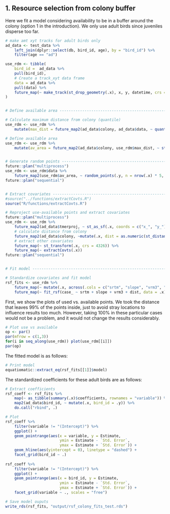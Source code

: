 
## 1. Resource selection from colony buffer

Here we fit a model considering availability to be in a buffer around the colony (option 1 in the introduction). We only use adult birds since juveniles disperse too far.

```r

# make amt xyt tracks for adult birds only
ad_data <- test_data %>% 
    left_join(dplyr::select(db, bird_id, age), by = "bird_id") %>% 
    filter(age == "ad")

use_rdm <- tibble(
    bird_id =  ad_data %>% 
    pull(bird_id),
    # Create a track_xyt data frame
    data = ad_data %>% 
    pull(data) %>% 
    future_map(~ make_track(st_drop_geometry(.x), x, y, datetime, crs = crs(.x)))
)


# Define available area ---------------------------------------------------

# Calculate maximum distance from colony (quantile)
use_rdm <- use_rdm %>% 
    mutate(max_dist = future_map2(ad_data$colony, ad_data$data, ~ quantile(st_distance(.x, .y), 0.99)))

# Define available area
use_rdm <- use_rdm %>% 
    mutate(av_area = future_map2(ad_data$colony, use_rdm$max_dist, ~ st_buffer(x = .x, dist = .y)))


# Generate random points --------------------------------------------------
future::plan("multiprocess")
use_rdm <- use_rdm$data %>% 
    future_map2(use_rdm$av_area, ~ random_points(.y, n = nrow(.x) * 5, presence = .x))
future::plan("sequential")


# Extract covariates ------------------------------------------------------
#source("../functions/extractCovts.R")
source("R/functions/extractCovts.R")

# Reproject use-available points and extract covariates
future::plan("multiprocess")
use_rdm <- use_rdm %>% 
    future_map2(ad_data$tmerproj, ~ st_as_sf(.x, coords = c("x_", "y_"), remove = FALSE, crs = .y)) %>% 
    # calculate distance from colony
    future_map2(ad_data$colony, ~mutate(.x, dist = as.numeric(st_distance(.x, .y)))) %>% 
    # extract other covariates
    future_map(~ st_transform(.x, crs = 4326)) %>% 
    future_map(~ extractCovts(.x))
future::plan("sequential")


# Fit model ---------------------------------------------------------------

# Standardize covariates and fit model
rsf_fits <- use_rdm %>% 
    future_map(~ mutate(.x, across(.cols = c("srtm", "slope", "vrm3", "dist"), scale))) %>% 
    future_map(~ fit_rsf(case_ ~ srtm + slope + vrm3 + dist, data = .x))

```

First, we show the plots of used vs. available points. We took the distance that leaves 99% of the points inside, just to avoid stray locations to influence results too much. However, taking 100% in these particular cases would not be a problem, and it would not change the results considerably.

```r

# Plot use vs available
op <- par()
par(mfrow = c(1,3))
for(i in seq_along(use_rdm)) plot(use_rdm[[i]])
par(op)

```


The fitted model is as follows:


```r

# Print model
equatiomatic::extract_eq(rsf_fits[[1]]$model)

```


The standardized coefficients for these adult birds are as follows:

```r

# Extract coefficients
rsf_coeff <- rsf_fits %>% 
    map(~ as_tibble(summary(.x)$coefficients, rownames = "variable")) %>% 
    map2(ad_data$bird_id, ~ mutate(.x, bird_id = .y)) %>% 
    do.call("rbind", .)

# Plot
rsf_coeff %>% 
    filter(variable != "(Intercept)") %>% 
    ggplot() +
    geom_pointrange(aes(x = variable, y = Estimate, 
                        ymin = Estimate - `Std. Error`, 
                        ymax = Estimate + `Std. Error`)) +
    geom_hline(aes(yintercept = 0), linetype = "dashed") +
    facet_grid(bird_id ~ .)
    
rsf_coeff %>% 
    filter(variable != "(Intercept)") %>% 
    ggplot() +
    geom_pointrange(aes(x = bird_id, y = Estimate, 
                        ymin = Estimate - `Std. Error`, 
                        ymax = Estimate + `Std. Error`)) +
    facet_grid(variable ~ ., scales = "free")
```


```r
# Save model ouputs
write_rds(rsf_fits, "output/rsf_colony_fits_test.rds")

```


